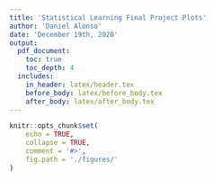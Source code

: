 ```yaml
---
title: 'Statistical Learning Final Project Plots'
author: 'Daniel Alonso'
date: 'December 19th, 2020'
output: 
  pdf_document:
    toc: true
    toc_depth: 4
  includes:
    in_header: latex/header.tex
    before_body: latex/before_body.tex
    after_body: latex/after_body.tex
---
```


```r
knitr::opts_chunk$set(
    echo = TRUE,
    collapse = TRUE,
    comment = '#>',
    fig.path = './figures/'
)
```

